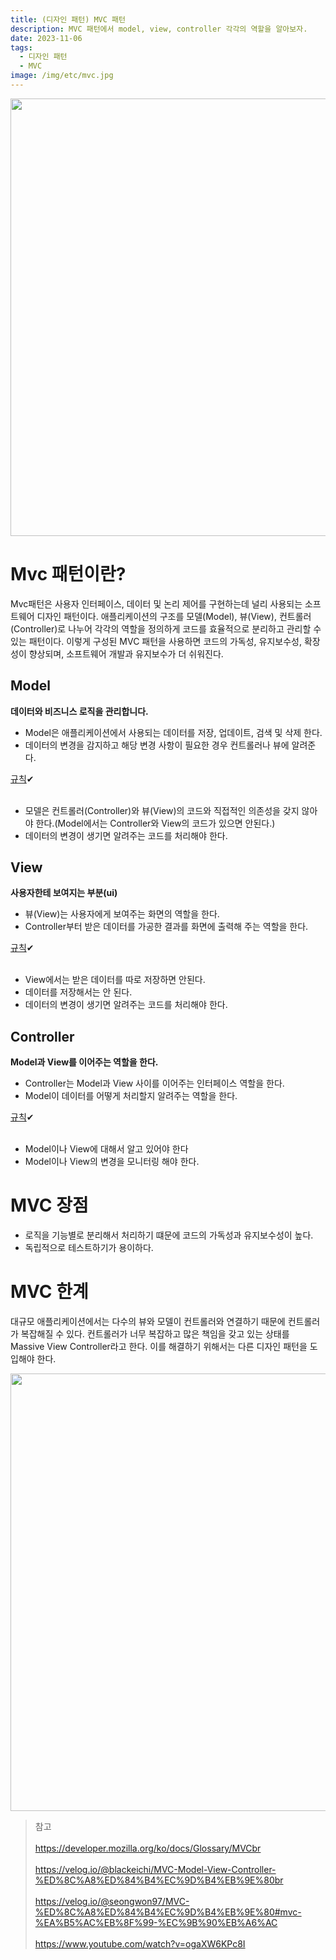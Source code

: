 ```yaml
---
title: (디자인 패턴) MVC 패턴 
description: MVC 패턴에서 model, view, controller 각각의 역할을 알아보자.
date: 2023-11-06
tags:
  - 디자인 패턴
  - MVC
image: /img/etc/mvc.jpg
---
```


<p align="center">
  <img src="/img/etc/mvc.jpg" width="700"/>
</p>

# Mvc 패턴이란?
Mvc패턴은 사용자 인터페이스, 데이터 및 논리 제어를 구현하는데 널리 사용되는 소프트웨어 디자인 패턴이다.
애플리케이션의 구조를 모델(Model), 뷰(View), 컨트롤러(Controller)로 나누어 각각의 역할을 정의하게 코드를 효율적으로 분리하고 관리할 수 있는 패턴이다.
이렇게 구성된 MVC 패턴을 사용하면 코드의 가독성, 유지보수성, 확장성이 향상되며, 소프트웨어 개발과 유지보수가 더 쉬워진다.

## Model
**데이터와 비즈니스 로직을 관리합니다.**
* Model은 애플리케이션에서 사용되는 데이터를 저장, 업데이트, 검색 및 삭제 한다.
* 데이터의 변경을 감지하고 해당 변경 사항이 필요한 경우 컨트롤러나 뷰에 알려준다.

<u>규칙</u>✔ <br></br>
* 모델은 컨트롤러(Controller)와 뷰(View)의 코드와 직접적인 의존성을 갖지 않아야 한다.(Model에서는 Controller와 View의 코드가 있으면 안된다.) 
* 데이터의 변경이 생기면 알려주는 코드를 처리해야 한다.
## View
**사용자한테 보여지는 부분(ui)**
* 뷰(View)는 사용자에게 보여주는 화면의 역할을 한다.
* Controller부터 받은 데이터를 가공한 결과를 화면에 출력해 주는 역할을 한다.

<u>규칙</u>✔ <br></br>
* View에서는 받은 데이터를 따로 저장하면 안된다.
* 데이터를 저장해서는 안 된다.
* 데이터의 변경이 생기면 알려주는 코드를 처리해야 한다.
## Controller
**Model과 View를 이어주는 역할을 한다.**
* Controller는 Model과 View 사이를 이어주는 인터페이스 역할을 한다.
* Model이 데이터를 어떻게 처리할지 알려주는 역할을 한다.

<u>규칙</u>✔ <br></br>
* Model이나 View에 대해서 알고 있어야 한다
* Model이나 View의 변경을 모니터링 해야 한다.
# MVC 장점
* 로직을 기능별로 분리해서 처리하기 떄문에 코드의 가독성과 유지보수성이 높다.
* 독립적으로 테스트하기가 용이하다.
# MVC 한계
대규모 애플리케이션에서는 다수의 뷰와 모델이 컨트롤러와 연결하기 때문에 컨트롤러가 복잡해질 수 있다. 
컨트롤러가 너무 복잡하고 많은 책임을 갖고 있는 상태를 Massive View Controller라고 한다. 이를 해결하기 위해서는 다른 디자인 패턴을 도입해야 한다.
<p align="center">
  <img src="/img/etc/massiveviewcontroller.jpg" width="700"/>
</p>

> 참고<br></br>
> https://developer.mozilla.org/ko/docs/Glossary/MVCbr <br></br>
> https://velog.io/@blackeichi/MVC-Model-View-Controller-%ED%8C%A8%ED%84%B4%EC%9D%B4%EB%9E%80br <br></br>
> https://velog.io/@seongwon97/MVC-%ED%8C%A8%ED%84%B4%EC%9D%B4%EB%9E%80#mvc-%EA%B5%AC%EB%8F%99-%EC%9B%90%EB%A6%AC <br></br>
> https://www.youtube.com/watch?v=ogaXW6KPc8I